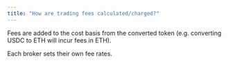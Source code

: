 ```yaml
---
title: "How are trading fees calculated/charged?"
---
```


Fees are added to the cost basis from the converted token (e.g. converting USDC to ETH will incur fees in ETH).

Each broker sets their own fee rates.
